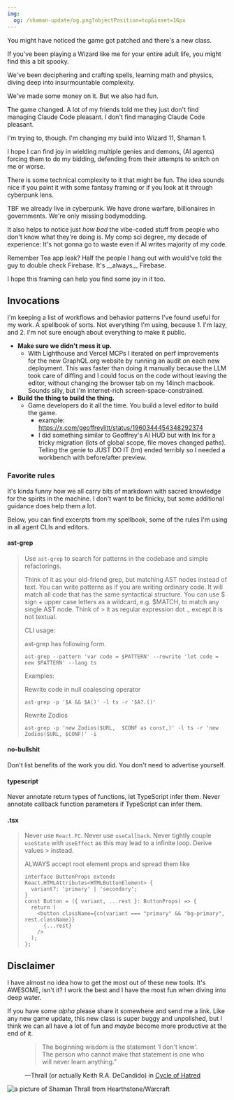 ```yaml
---
img:
  og: /shaman-update/og.png?objectPosition=top&inset=16px
---
```


You might have noticed the game got patched and there's a new class.

If you've been playing a Wizard like me for your entire adult life, you might
find this a bit spooky.

We've been deciphering and crafting spells, learning math and physics, diving
deep into insurmountable complexity.

We've made some money on it. But we also had fun.

The game changed. A lot of my friends told me they just don't find managing
Claude Code pleasant. _I_ don't find managing Claude Code pleasant.

I'm trying to, though. I'm changing my build into Wizard 11, Shaman 1.

I hope I can find joy in wielding multiple genies and demons, (AI agents)
forcing them to do my bidding, defending from their attempts to snitch on me or
worse.

There is some technical complexity to it that might be fun. The idea sounds nice
if you paint it with some fantasy framing or if you look at it through cyberpunk
lens.

<aside>
  TBF we already live in cyberpunk. We have drone warfare, billionaires in
  governments. We're only missing bodymodding.
</aside>

It also helps to notice just _how bad_ the vibe-coded stuff from people who
don't know what they're doing is. My comp sci degree, my decade of experience:
It's not gonna go to waste even if AI writes majority of my code.

<aside>
  Remember Tea app leak? Half the people I hang out with would've told the guy
  to double check Firebase. It's __always__ Firebase.
</aside>

I hope this framing can help you find some joy in it too.

## Invocations

I'm keeping a list of workflows and behavior patterns I've found useful for my work.
A spellbook of sorts. Not everything I'm using, because 1. I'm lazy, and 2. I'm not sure enough about everything to make it public.

- **Make sure we didn't mess it up.**
  - With Lighthouse and Vercel MCPs I iterated on perf improvements for the new
    GraphQL.org website by running an audit on each new deployment. This was
    faster than doing it manually because the LLM took care of diffing and I
    could focus on the code without leaving the editor, without changing the
    browser tab on my 14inch macbook. Sounds silly, but I'm internet-rich
    screen-space-constrained.
- **Build the thing to build the thing.**
  - Game developers do it all the time. You build a level editor to build the game.
    - example: https://x.com/geoffreylitt/status/1960344454348292374
    - I did something similar to Geoffrey's AI HUD but with Ink for a tricky
      migration (lots of global scope, file moves changed paths). Telling the
      genie to JUST DO IT (tm) ended terribly so I needed a workbench with
      before/after preview.

### Favorite rules

It's kinda funny how we all carry bits of markdown with sacred knowledge for the spirits in the machine.
I don't want to be finicky, but some additional guidance does help them a lot.

Below, you can find excerpts from my spellbook, some of the rules I'm using in all agent CLIs and editors.

#### ast-grep

> Use `ast-grep` to search for patterns in the codebase and simple refactorings.
>
> Think of it as your old-friend grep, but matching AST nodes instead of text. You can write patterns as if you are writing ordinary code. It will match all code that has the same syntactical structure. You can use $ sign + upper case letters as a wildcard, e.g. $MATCH, to match any single AST node. Think of > it as regular expression dot ., except it is not textual.
>
> CLI usage:
>
> ast-grep has following form.
>
> ```
> ast-grep --pattern 'var code = $PATTERN' --rewrite 'let code = new $PATTERN' --lang ts
> ```
>
> Examples:
>
> Rewrite code in null coalescing operator
>
> ```
> ast-grep -p '$A && $A()' -l ts -r '$A?.()'
> ```
>
> Rewrite Zodios
> ```
> ast-grep -p 'new Zodios($URL,  $CONF as const,)' -l ts -r 'new Zodios($URL, $CONF)' -i
> ```

#### no-bullshit

Don't list benefits of the work you did. You don't need to advertise yourself.

#### typescript

Never annotate return types of functions, let TypeScript infer them.
Never annotate callback function parameters if TypeScript can infer them.

#### .tsx

> Never use `React.FC`.
> Never use `useCallback`.
> Never tightly couple `useState` with `useEffect` as this may lead to a infinite loop. Derive values > instead.
>
> ALWAYS accept root element props and spread them like
> ```tsx
> interface ButtonProps extends React.HTMLAttributes<HTMLButtonElement> {
>   variant?: 'primary' | 'secondary';
> }
> const Button = ({ variant, ...rest }: ButtonProps) => {
>   return (
>     <button className={cn(variant === "primary" && "bg-primary", rest.className)}
>       {...rest}
>     />
>   );
> };
> ```

## Disclaimer

I have almost no idea how to get the most out of these new tools. It's AWESOME,
isn't it? I&nbsp;work the best and I have the most fun when diving into deep
water.

If you have some _alpha_ please share it somewhere and send me a link. Like any
new game update, this new class is super buggy and unpolished, but I think we
can all have a lot of fun and _maybe_ become more productive at the end of it.

<figure>

> The beginning wisdom is the statement 'I don't know'. The person who cannot
> make that statement is one who will never learn anything.”

<figcaption>

<div class="p-1" />

—Thrall (or actually Keith R.A. DeCandido) in
[Cycle of Hatred](https://books.google.pl/books/about/World_of_Warcraft_Cycle_of_Hatred.html?id=igIcWvxbobIC&source=kp_book_description&redir_esc=y)

</figcaption>
</figure>

<img
  width={200}
  className="mx-auto"
  src="https://blz-contentstack-images.akamaized.net/v3/assets/bltc965041283bac56c/bltc318338daf7245b0/5e44402fcc8de70b69efa72d/Alt-Heroes_Shaman_Thrall.png?raw=1"
  alt="a picture of Shaman Thrall from Hearthstone/Warcraft"
/>
